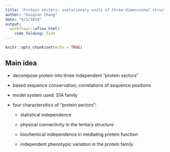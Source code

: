 ```yaml
---
title: 'Protein sectors: evolutionary units of three-dimensional structure'
author: "Kaiqian Zhang"
date: "6/5/2019"
output: 
  workflowr::wflow_html:
    code_folding: hide
---
```


```r
knitr::opts_chunk$set(echo = TRUE)
```

## Main idea

- decompose protein into three independent "protein sectors"

- based sequence conservation; correlations of sequence positions

- model system used: S1A family

- four charactersitics of "protein sectors":

    * statistical independence
    
    * physical connectivity in the tertiary structure
    
    * biochemical independence in mediating protein function
    
    * independent phenotypic variation in the protein family

